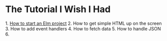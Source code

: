 = The Tutorial I Wish I Had =
1. [[How to start an Elm project]]
2. How to get simple HTML up on the screen
3. How to add event handlers
4. How to fetch data
5. How to handle JSON
6. 
